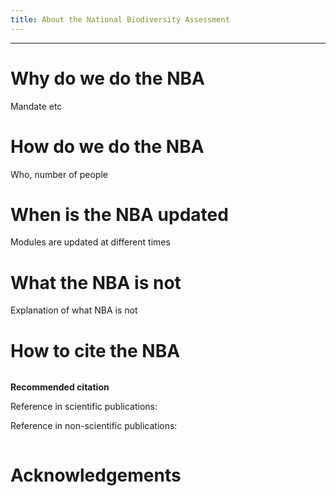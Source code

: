 ```yaml
---
title: About the National Biodiversity Assessment
---
```


------------------------------------------------------------------------

# Why do we do the NBA

Mandate etc

# How do we do the NBA

Who, number of people

# When is the NBA updated

Modules are updated at different times

# What the NBA is not

Explanation of what NBA is not

# How to cite the NBA

::: {.column width="100%"}
**Recommended citation**

Reference in scientific publications:

Reference in non-scientific publications:
:::

# Acknowledgements
